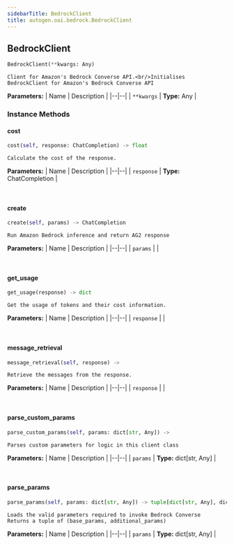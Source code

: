 ```yaml
---
sidebarTitle: BedrockClient
title: autogen.oai.bedrock.BedrockClient
---
```

<h2 id="autogen.oai.bedrock.BedrockClient" class="doc doc-heading">
    <code class="doc-symbol doc-symbol-heading doc-symbol-class"></code>
    <span class="doc doc-object-name doc-class-name">BedrockClient</span>
</h2>

```python
BedrockClient(**kwargs: Any)
```

    Client for Amazon's Bedrock Converse API.<br/>Initialises BedrockClient for Amazon's Bedrock Converse API

<b>Parameters:</b>
| Name | Description |
|--|--|
| `**kwargs` | **Type:** Any |

### Instance Methods

<code class="doc-symbol doc-symbol-heading doc-symbol-method"></code>
#### cost

```python
cost(self, response: ChatCompletion) -> float
```

    Calculate the cost of the response.

<b>Parameters:</b>
| Name | Description |
|--|--|
| `response` | **Type:** ChatCompletion |

<br />

<code class="doc-symbol doc-symbol-heading doc-symbol-method"></code>
#### create

```python
create(self, params) -> ChatCompletion
```

    Run Amazon Bedrock inference and return AG2 response

<b>Parameters:</b>
| Name | Description |
|--|--|
| `params` |  |

<br />

<code class="doc-symbol doc-symbol-heading doc-symbol-method"></code>
#### get_usage

```python
get_usage(response) -> dict
```

    Get the usage of tokens and their cost information.

<b>Parameters:</b>
| Name | Description |
|--|--|
| `response` |  |

<br />

<code class="doc-symbol doc-symbol-heading doc-symbol-method"></code>
#### message_retrieval

```python
message_retrieval(self, response) -> 
```

    Retrieve the messages from the response.

<b>Parameters:</b>
| Name | Description |
|--|--|
| `response` |  |

<br />

<code class="doc-symbol doc-symbol-heading doc-symbol-method"></code>
#### parse_custom_params

```python
parse_custom_params(self, params: dict[str, Any]) -> 
```

    Parses custom parameters for logic in this client class

<b>Parameters:</b>
| Name | Description |
|--|--|
| `params` | **Type:** dict[str, Any] |

<br />

<code class="doc-symbol doc-symbol-heading doc-symbol-method"></code>
#### parse_params

```python
parse_params(self, params: dict[str, Any]) -> tuple[dict[str, Any], dict[str, Any]]
```

    Loads the valid parameters required to invoke Bedrock Converse
    Returns a tuple of (base_params, additional_params)

<b>Parameters:</b>
| Name | Description |
|--|--|
| `params` | **Type:** dict[str, Any] |

<br />